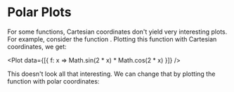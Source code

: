 
<Meta title="Plotters/Polar Plots" component={Polar} />

# Polar Plots

For some functions, Cartesian coordinates don't yield very interesting plots. For example, consider the function <TeX math="f(x) = \sin(2x)\cos(2x)"/>. Plotting this function with Cartesian coordinates, we get:

<Plot data={[{ f: x => Math.sin(2 * x) * Math.cos(2 * x) }]} />

This doesn't look all that interesting. We can change that by plotting the function with polar coordinates:

<Polar />
